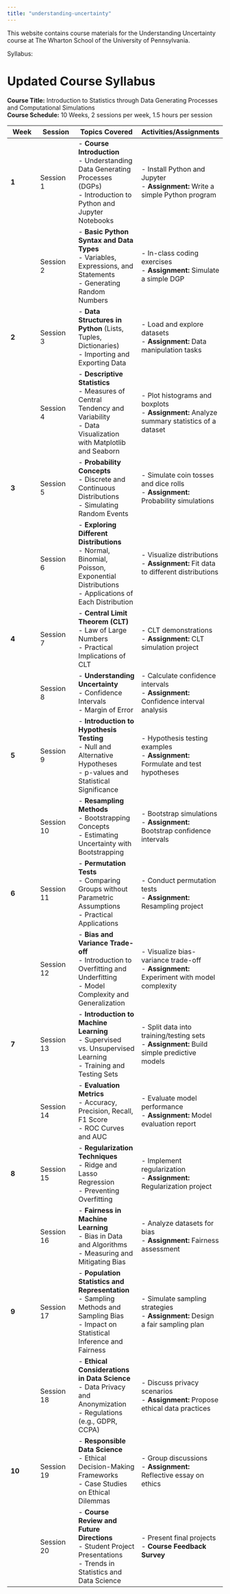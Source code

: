 ```yaml
---
title: "understanding-uncertainty"
---
```


This website contains course materials for the Understanding Uncertainty course at The Wharton School of the University of Pennsylvania.

Syllabus:

# Updated Course Syllabus

**Course Title:** Introduction to Statistics through Data Generating Processes and Computational Simulations  
**Course Schedule:** 10 Weeks, 2 sessions per week, 1.5 hours per session  

| **Week** | **Session** | **Topics Covered** | **Activities/Assignments** |
|----------|-------------|--------------------|----------------------------|
| **1**    | Session 1   | - **Course Introduction**<br>- Understanding Data Generating Processes (DGPs)<br>- Introduction to Python and Jupyter Notebooks | - Install Python and Jupyter<br>- **Assignment:** Write a simple Python program |
|          | Session 2   | - **Basic Python Syntax and Data Types**<br>- Variables, Expressions, and Statements<br>- Generating Random Numbers | - In-class coding exercises<br>- **Assignment:** Simulate a simple DGP |
| **2**    | Session 3   | - **Data Structures in Python** (Lists, Tuples, Dictionaries)<br>- Importing and Exporting Data | - Load and explore datasets<br>- **Assignment:** Data manipulation tasks |
|          | Session 4   | - **Descriptive Statistics**<br>- Measures of Central Tendency and Variability<br>- Data Visualization with Matplotlib and Seaborn | - Plot histograms and boxplots<br>- **Assignment:** Analyze summary statistics of a dataset |
| **3**    | Session 5   | - **Probability Concepts**<br>- Discrete and Continuous Distributions<br>- Simulating Random Events | - Simulate coin tosses and dice rolls<br>- **Assignment:** Probability simulations |
|          | Session 6   | - **Exploring Different Distributions**<br>- Normal, Binomial, Poisson, Exponential Distributions<br>- Applications of Each Distribution | - Visualize distributions<br>- **Assignment:** Fit data to different distributions |
| **4**    | Session 7   | - **Central Limit Theorem (CLT)**<br>- Law of Large Numbers<br>- Practical Implications of CLT | - CLT demonstrations<br>- **Assignment:** CLT simulation project |
|          | Session 8   | - **Understanding Uncertainty**<br>- Confidence Intervals<br>- Margin of Error | - Calculate confidence intervals<br>- **Assignment:** Confidence interval analysis |
| **5**    | Session 9   | - **Introduction to Hypothesis Testing**<br>- Null and Alternative Hypotheses<br>- p-values and Statistical Significance | - Hypothesis testing examples<br>- **Assignment:** Formulate and test hypotheses |
|          | Session 10  | - **Resampling Methods**<br>- Bootstrapping Concepts<br>- Estimating Uncertainty with Bootstrapping | - Bootstrap simulations<br>- **Assignment:** Bootstrap confidence intervals |
| **6**    | Session 11  | - **Permutation Tests**<br>- Comparing Groups without Parametric Assumptions<br>- Practical Applications | - Conduct permutation tests<br>- **Assignment:** Resampling project |
|          | Session 12  | - **Bias and Variance Trade-off**<br>- Introduction to Overfitting and Underfitting<br>- Model Complexity and Generalization | - Visualize bias-variance trade-off<br>- **Assignment:** Experiment with model complexity |
| **7**    | Session 13  | - **Introduction to Machine Learning**<br>- Supervised vs. Unsupervised Learning<br>- Training and Testing Sets | - Split data into training/testing sets<br>- **Assignment:** Build simple predictive models |
|          | Session 14  | - **Evaluation Metrics**<br>- Accuracy, Precision, Recall, F1 Score<br>- ROC Curves and AUC | - Evaluate model performance<br>- **Assignment:** Model evaluation report |
| **8**    | Session 15  | - **Regularization Techniques**<br>- Ridge and Lasso Regression<br>- Preventing Overfitting | - Implement regularization<br>- **Assignment:** Regularization project |
|          | Session 16  | - **Fairness in Machine Learning**<br>- Bias in Data and Algorithms<br>- Measuring and Mitigating Bias | - Analyze datasets for bias<br>- **Assignment:** Fairness assessment |
| **9**    | Session 17  | - **Population Statistics and Representation**<br>- Sampling Methods and Sampling Bias<br>- Impact on Statistical Inference and Fairness | - Simulate sampling strategies<br>- **Assignment:** Design a fair sampling plan |
|          | Session 18  | - **Ethical Considerations in Data Science**<br>- Data Privacy and Anonymization<br>- Regulations (e.g., GDPR, CCPA) | - Discuss privacy scenarios<br>- **Assignment:** Propose ethical data practices |
| **10**   | Session 19  | - **Responsible Data Science**<br>- Ethical Decision-Making Frameworks<br>- Case Studies on Ethical Dilemmas | - Group discussions<br>- **Assignment:** Reflective essay on ethics |
|          | Session 20  | - **Course Review and Future Directions**<br>- Student Project Presentations<br>- Trends in Statistics and Data Science | - Present final projects<br>- **Course Feedback Survey** |
